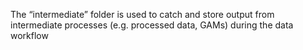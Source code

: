
The "intermediate" folder is used to catch and store output from intermediate processes (e.g. processed data, GAMs) during the data workflow